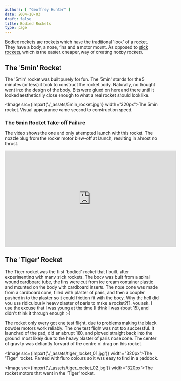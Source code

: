 ```yaml
---
authors: [ "Geoffrey Hunter" ]
date: 2004-10-03
draft: false
title: Bodied Rockets
type: page
---
```



Bodied rockets are rockets which have the traditional 'look' of a rocket. They have a body, a nose, fins and a motor mount. As opposed to [stick rockets](/pyrotechnics/rocketry/stick-rockets), which is the easier, cheaper, way of creating hobby rockets.

## The '5min' Rocket

The '5min' rocket was built purely for fun. The '5min' stands for the 5 minutes (or less) it took to construct the rocket body. Naturally, no thought went into the design of the body. Bits were glued on here and there until it looked aesthetically close enough to what a real rocket should look like.

<Image src={import('./_assets/5min_rocket.jpg')} width="320px">The 5min rocket. Visual appearance came second to construction speed.</Image>

### The 5min Rocket Take-off Failure

The video shows the one and only attempted launch with this rocket. The nozzle plug from the rocket motor blew-off at launch, resulting in almost no thrust.

<iframe width="560" height="315" src="https://www.youtube.com/embed/II7fkhuhlNE" frameborder="0" allow="accelerometer; autoplay; encrypted-media; gyroscope; picture-in-picture" allowfullscreen></iframe>

## The 'Tiger' Rocket

The Tiger rocket was the first 'bodied' rocket that I built, after experimenting with many stick rockets. The body was built from a spiral wound cardboard tube, the fins were cut from ice cream container plastic and mounted on the body with cardboard inserts. The nose cone was made from a cardboard cone, filled with plaster of paris, and then a coupler pushed in to the plaster so it could friction fit with the body. Why the hell did you use ridiculously heavy plaster of paris to make a rocket?!?, you ask. I use the excuse that I was young at the time (I think I was about 15), and didn't think it through enough :-)

The rocket only every got one test flight, due to problems making the black powder motors work reliably. The one test flight was not too successful. It launched of the pad, did an abrupt 180, and plowed straight back into the ground, most likely due to the heavy plaster of paris nose cone. The center of gravity was defiantly forward of the centre of drag on this rocket.

<Image src={import('./_assets/tiger_rocket_01.jpg')} width="320px">The 'Tiger' rocket. Painted with fluro colours so it was easy to find in a paddock.</Image>

<Image src={import('./_assets/tiger_rocket_02.jpg')} width="320px">The rocket motors that went in the 'Tiger' rocket.</Image>